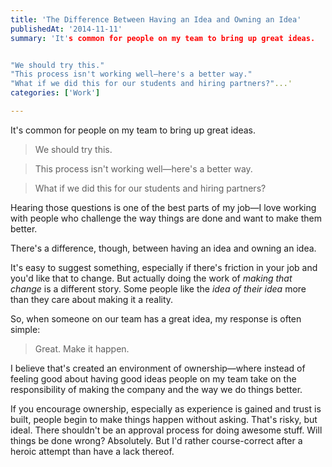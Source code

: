 ```yaml
---
title: 'The Difference Between Having an Idea and Owning an Idea'
publishedAt: '2014-11-11'
summary: 'It's common for people on my team to bring up great ideas. 


"We should try this." 
"This process isn't working well—here's a better way."
"What if we did this for our students and hiring partners?"...'
categories: ['Work']

---
```


It's common for people on my team to bring up great ideas.

> We should try this.

> This process isn't working well—here's a better way.

> What if we did this for our students and hiring partners?

Hearing those questions is one of the best parts of my job—I love working with people who challenge the way things are done and want to make them better.

There's a difference, though, between having an idea and owning an idea.

It's easy to suggest something, especially if there's friction in your job and you'd like that to change. But actually doing the work of *making that change* is a different story. Some people like the *idea of their idea* more than they care about making it a reality.

So, when someone on our team has a great idea, my response is often simple:

> Great. Make it happen.

I believe that's created an environment of ownership—where instead of feeling good about having good ideas people on my team take on the responsibility of making the company and the way we do things better.

If you encourage ownership, especially as experience is gained and trust is built, people begin to make things happen without asking. That's risky, but ideal. There shouldn't be an approval process for doing awesome stuff. Will things be done wrong? Absolutely. But I'd rather course-correct after a heroic attempt than have a lack thereof.
